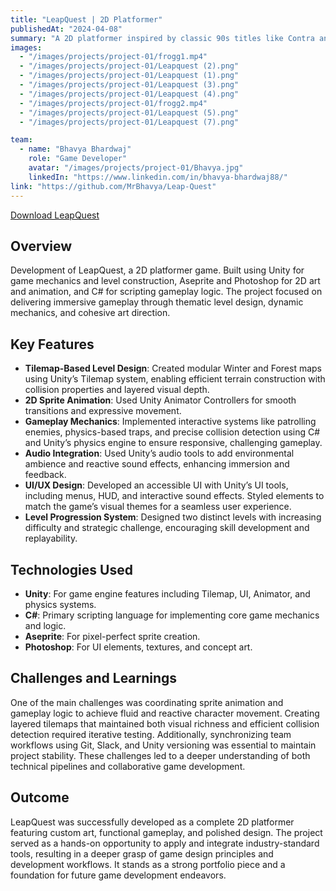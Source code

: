```yaml
---
title: "LeapQuest | 2D Platformer"
publishedAt: "2024-04-08"
summary: "A 2D platformer inspired by classic 90s titles like Contra and Super Mario. Where players need to rely on precise timing and strategic decisions to navigate challenging levels, creating a dynamic and engaging gameplay experience."
images:
  - "/images/projects/project-01/frogg1.mp4"
  - "/images/projects/project-01/Leapquest (2).png"
  - "/images/projects/project-01/Leapquest (1).png"
  - "/images/projects/project-01/Leapquest (3).png"
  - "/images/projects/project-01/Leapquest (4).png"
  - "/images/projects/project-01/frogg2.mp4"
  - "/images/projects/project-01/Leapquest (5).png"
  - "/images/projects/project-01/Leapquest (7).png"

team:
  - name: "Bhavya Bhardwaj"
    role: "Game Developer"
    avatar: "/images/projects/project-01/Bhavya.jpg"
    linkedIn: "https://www.linkedin.com/in/bhavya-bhardwaj88/"
link: "https://github.com/MrBhavya/Leap-Quest"
---
```

[Download LeapQuest](https://drive.google.com/drive/folders/1A5mNBPO6bb_ANr-FcNQpiq7MRH2JJxo-?usp=sharing)
## Overview

Development of LeapQuest, a 2D platformer game. Built using Unity for game mechanics and level construction, Aseprite and Photoshop for 2D art and animation, and C# for scripting gameplay logic. The project focused on delivering immersive gameplay through thematic level design, dynamic mechanics, and cohesive art direction.

## Key Features

- **Tilemap-Based Level Design**: Created modular Winter and Forest maps using Unity’s Tilemap system, enabling efficient terrain construction with collision properties and layered visual depth.
- **2D Sprite Animation**: Used Unity Animator Controllers for smooth transitions and expressive movement.
- **Gameplay Mechanics**: Implemented interactive systems like patrolling enemies, physics-based traps, and precise collision detection using C# and Unity’s physics engine to ensure responsive, challenging gameplay.
- **Audio Integration**: Used Unity’s audio tools to add environmental ambience and reactive sound effects, enhancing immersion and feedback.
- **UI/UX Design**: Developed an accessible UI with Unity’s UI tools, including menus, HUD, and interactive sound effects. Styled elements to match the game’s visual themes for a seamless user experience.
- **Level Progression System**: Designed two distinct levels with increasing difficulty and strategic challenge, encouraging skill development and replayability.

## Technologies Used

- **Unity**: For game engine features including Tilemap, UI, Animator, and physics systems.
- **C#**: Primary scripting language for implementing core game mechanics and logic.
- **Aseprite**: For pixel-perfect sprite creation.
- **Photoshop**: For UI elements, textures, and concept art.

## Challenges and Learnings

One of the main challenges was coordinating sprite animation and gameplay logic to achieve fluid and reactive character movement. Creating layered tilemaps that maintained both visual richness and efficient collision detection required iterative testing. Additionally, synchronizing team workflows using Git, Slack, and Unity versioning was essential to maintain project stability. These challenges led to a deeper understanding of both technical pipelines and collaborative game development.


## Outcome

LeapQuest was successfully developed as a complete 2D platformer featuring custom art, functional gameplay, and polished design. The project served as a hands-on opportunity to apply and integrate industry-standard tools, resulting in a deeper grasp of game design principles and development workflows. It stands as a strong portfolio piece and a foundation for future game development endeavors.